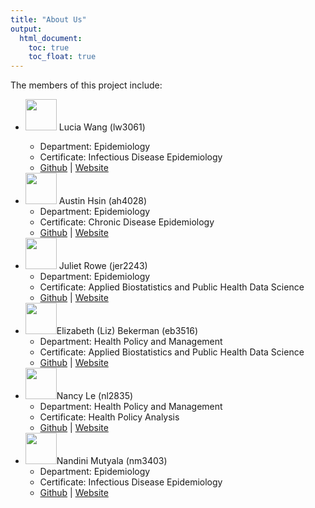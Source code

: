 ```yaml
---
title: "About Us"
output: 
  html_document:
    toc: true
    toc_float: true
---
```


The members of this project include:

* <img src="pics/lucia.png" width="50"> Lucia Wang (lw3061)<p>
  + Department: Epidemiology
  + Certificate: Infectious Disease Epidemiology
  + [Github](https://github.com/wlucia00) | [Website](https://wlucia00.github.io/lw3061_site.github.io/)

* <img src="pics/austin.png" width="50"> Austin Hsin (ah4028)
  + Department: Epidemiology
  + Certificate: Chronic Disease Epidemiology
  + [Github](https://github.com/austin-hsin) | [Website](https://austin-hsin.github.io/austin_hsin.github.io/)

* <img src="pics/juliet.png" width="50"> Juliet Rowe (jer2243)
  + Department: Epidemiology
  + Certificate: Applied Biostatistics and Public Health Data Science
  + [Github](https://github.com/julietrowe816) | [Website](https://julietrowe816.github.io/)

* <img src="pics/liz.png" width="50">Elizabeth (Liz) Bekerman (eb3516)
  + Department: Health Policy and Management
  + Certificate: Applied Biostatistics and Public Health Data Science
  + [Github](https://github.com/eb3516) | [Website](https://eb3516.github.io/)

* <img src="pics/nancy.png" width="50">Nancy Le (nl2835)
  + Department: Health Policy and Management
  + Certificate: Health Policy Analysis
  + [Github](https://github.com/nancyuyenle) | [Website](https://nancyuyenle.github.io/)

* <img src="pics/nandini.png" width="50">Nandini Mutyala (nm3403)
  + Department: Epidemiology
  + Certificate: Infectious Disease Epidemiology
  + [Github](https://github.com/NandiniNM) | [Website](https://nandininm.github.io/NandiniMutyala/index.html)